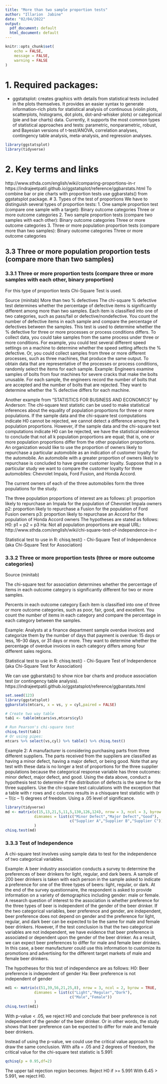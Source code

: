 ---
title: "More than two sample proportion tests"
author: "Illarion  Jabine"
date: "02/04/2022"
output:
  pdf_document: default
  html_document: default
---

```{r setup, include=FALSE}
knitr::opts_chunk$set(
	echo = FALSE,
	message = FALSE,
	warning = FALSE
)
```


# 1. Required packages:


* ggstatsplot: 
creates graphics with details from statistical tests included in the plots themselves. 
It provides an easier syntax to generate information-rich plots for statistical analysis of continuous (violin plots, scatterplots, histograms, dot plots, dot-and-whisker plots) or categorical (pie and bar charts) data. 
Currently, it supports the most common types of statistical approaches and tests: parametric, nonparametric, robust, and Bayesian versions of t-test/ANOVA, correlation analyses, contingency table analysis, meta-analysis, and regression analyses.

```{r load libraries, message=FALSE, warning=FALSE}
library(ggstatsplot)
library(tidyverse)
```


# 2. Key terms and links
http://www.sthda.com/english/wiki/comparing-proportions-in-r
https://indrajeetpatil.github.io/ggstatsplot/reference/ggbarstats.html
To combine bar or pie charts with proportion tests use ggbarstats() from ggstatsplot package.
# 3. Types of the test of proportions
We have to distinguish several types of proportion tests:
 1. One sample proportion test (compare one sample with a target):
     Binary outcome categories
     Three or more outcome categories
 2. Two sample proportion tests (compare two samples with each other):
    Binary outcome categories
    Three or more outcome categories
 3. Three or more population proportion tests (compare more than two samples):
    Binary outcome categories
    Three or more outcome categories     


## 3.3 Three or more population proportion tests (compare more than two samples)

### 3.3.1 Three or more proportion tests (compare three or more samples with each other, binary proportion)

For this type of proportion tests Chi-Square Test is used.

Source (minitab)
More than two % defectives
The chi-square % defective test determines whether the percentage of defective items is significantly different among more than two samples. 
Each item is classified into one of two categories, such as pass/fail or defective/nondefective. You count the number of defective items in each sample and compare the percentage of defectives between the samples. 
This test is used to determine whether the % defective for three or more processes or process conditions differs. To collect data, you could take samples from the same process under three or more conditions. For example, you could test several different speed settings on a machine to determine whether the speed setting affects the % defective. Or, you could collect samples from three or more different processes, such as three machines, that produce the same output. To obtain data that are representative of the processes or process conditions, randomly select the items for each sample. 
Example:
Engineers examine samples of bolts from four machines for severe cracks that make the bolts unusable. For each sample, the engineers record the number of bolts that are accepted and the number of bolts that are rejected. They want to determine whether the % defective differs for each machine.

Another example from "STATISTICS FOR BUSINESS AND ECONOMICS" by Anderson:
The chi-square test statistic can be used to make statistical inferences about the equality of population proportions for three or more populations.
If the sample data and the chi-square test computations indicate H0 cannot be rejected, we cannot detect a difference among the k population proportions. 
However, if the sample data and the chi-square test computations indicate H0 can be rejected, we have the statistical evidence to conclude that not all k population proportions are equal; that is, one or more population proportions differ from the other population proportions.
An organization would like to use the proportion of owners likely to repurchase a particular automobile as an indication of customer loyalty for the automobile.
An automobile with a greater proportion of owners likely to repurchase is concluded to have greater customer loyalty. 
Suppose that in a particular study we want to compare the customer loyalty for three automobiles: Chevrolet Impala, Ford Fusion, and Honda Accord.

The current owners of each of the three automobiles form the three populations for the study. 

The three population proportions of interest are as follows:
 p1: proportion likely to repurchase an Impala for the population of Chevrolet Impala owners
 p2: proportion likely to repurchase a Fusion for the population of Ford Fusion owners
 p3: proportion likely to repurchase an Accord for the population of Honda Accord owners
The hypotheses are stated as follows:
 H0: p1 = p2 = p3
 Ha: Not all population proportions are equal
URL: http://www.sthda.com/english/wiki/chi-square-test-of-independence-in-r

Statistical test to use in R: chisq.test() - Chi-Square Test of Independence (aka Chi-Square Test for Association)

### 3.3.2 Three or more proportion tests (three or more outcome categories)

Source (minitab)

The chi-square test for association determines whether the percentage of items in each outcome category is significantly different for two or more samples. 

Percents in each outcome category
Each item is classified into one of three or more outcome categories, such as poor, fair, good, and excellent. You count the number of items in each category and compare the percentage in each category between the samples. 

Example:
Analysts at a finance department sample overdue invoices and categorize them by the number of days that payment is overdue: 15 days or less, 16–30 days, or 31 days or more. They want to determine whether the percentage of overdue invoices in each category differs among four different sales regions.

Statistical test to use in R: chisq.test() - Chi-Square Test of Independence (aka Chi-Square Test for Association)

We can use ggbarstats() to show nice bar charts and produce association test (or contingency table analysis).
https://indrajeetpatil.github.io/ggstatsplot/reference/ggbarstats.html

```{r}
set.seed(123)
library(ggstatsplot)
ggbarstats(mtcars, x = vs, y = cyl,paired = FALSE)

# Create two way table
tab1 <- table(mtcars$vs,mtcars$cyl)

# Run Pearson's chi-square test
chisq.test(tab1)
# Or using pipes:
mtcars %>% select(vs,cyl) %>% table() %>% chisq.test()

```

Example 2:
A manufacturer is considering purchasing parts from three different suppliers. The parts
received from the suppliers are classified as having a minor defect, having a major defect,
or being good.
Note that any test with these data is no longer a test of proportions for
the three supplier populations because the categorical response variable has three
outcomes: minor defect, major defect, and good.
Using the data above, conduct a hypothesis test to determine if the distribution of defects
is the same for the three suppliers. Use the chi-square test calculations with the exception that a table with r rows and c columns results in a chisquare test statistic with (r – 1)(c – 1) degrees of freedom. Using a .05 level of significance.
```{r}
library(tidyverse)
md <- matrix(c(15,13,21,5,11,5,130,126,124), nrow = 3, ncol = 3, byrow = TRUE, 
             dimnames = list(c("Minor Defect","Major Defect","Good"),
                             c("Supplier A","Supplier B","Supplier C"))
             )
chisq.test(md)
```
### 3.3.3 Test of Independence

A chi-square test involves using sample data to test for the independence of two categorical variables.

Example:
A beer industry association conducts a survey to determine the preferences of beer
drinkers for light, regular, and dark beers. A sample of 200 beer drinkers is taken with each
person in the sample asked to indicate a preference for one of the three types of beers: light,
regular, or dark. At the end of the survey questionnaire, the respondent is asked to provide information
on a variety of demographics including gender: male or female. 
A research question of interest to the association is whether preference for the three types of beer is
independent of the gender of the beer drinker. 
If the two categorical variables, beer preference and gender, are independent, beer preference does not depend on gender and the preference for light, regular, and dark beer can be expected to be the same for male and female beer drinkers. 
However, if the test conclusion is that the two categorical variables are not independent, we have evidence that beer preference is associated or dependent upon the gender of the beer drinker. 
As a result, we can expect beer preferences to differ for male and female beer drinkers. In this case, a beer manufacturer could use this information to customize its promotions and advertising for the different target markets of male and female beer drinkers.

The hypotheses for this test of independence are as follows:
H0: Beer preference is independent of gender
Ha: Beer preference is not independent of gender


```{r}
md1 <- matrix(c(51,39,56,21,25,8), nrow = 3, ncol = 2, byrow = TRUE, 
             dimnames = list(c("Light","Regular","Dark"),
                             c("Male","Female"))
             )
chisq.test(md1)
```
With p-value < .05, we reject H0 and conclude that beer preference is not independent of the gender of the beer drinker.
Or in other words, the study shows that beer preference can be expected to differ for male and female
beer drinkers.

Instead of using the p-value, we could use the critical value approach to draw the same
conclusion. With alfa = .05 and 2 degrees of freedom, the critical value for the chi-square test
statistic is 5.991:
```{r}
qchisq(p = 0.95,df=2)
```
The upper tail rejection region becomes:
Reject H0 if >= 5.991
With 6.45 > 5.991, we reject H0.
